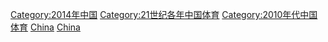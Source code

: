 {{Portal box|中國|體育運動}}
{{Year by category
|m = 2
|c = 0
|d = 1
|y = 4
|cat     = 中國體育
|sortkey = 體育
|parent  = 21世纪各年中国体育
|subcat  = 2014年中國
}}
[[Category:2014年中国|Category:2014年中国]]
[[Category:21世纪各年中国体育|Category:21世纪各年中国体育]]
[[Category:2010年代中国体育|Category:2010年代中国体育]]
[[Category:2014年各國體育‎|China]]
[[Category:2014年亞洲體育|China]]